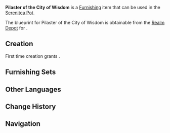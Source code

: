 {{Furnishing Infobox
|id             = 371246
|image          = Item Pilaster of the City of Wisdom.png
|category       = Courtyard
|subcategory    = Courtyard Wall
|quality        = 3
|adeptal_energy = 60
|load           = 125
|reduced_load   = 94
|description    = A pillar that often may be found in [[Sumeru]], joining two walls together. Being a key load-bearing structure, it was initially meant to use a metal frame which made it quite costly. As the classic curved wall began to grow in popularity, artisans found new ways to use wood joinery to replace the metal load-bearing pillars, thus lowering the cost of building the full set of wall structures.
|mention        = 
|blueprint      = Realm Depot
|source1        = 
}}
'''Pilaster of the City of Wisdom''' is a [[Furnishing]] item that can be used in the [[Serenitea Pot]].

The blueprint for Pilaster of the City of Wisdom is obtainable from the [[Realm Depot]] for {{Item|Realm Currency|24|x=160}}.

==Creation==
First time creation grants {{Item|Trust|24|x=60}}.
{{Recipe
|type = Creation
|time = 14h
|Iron Chunk = 6
|sort = Iron Chunk
}}

==Furnishing Sets==
{{Craft Usage}}

==Other Languages==
{{Other Languages
|en      = Pilaster of the City of Wisdom
|zhs     = 「智慧之城的榰柱」
|zhs_rm  = "Zhìhuì zhī Chéng de Zhīzhù"
|zht     = 「智慧之城的榰柱」
|zht_rm  = "Zhìhuì zhī Chéng de Zhīzhù"
|zh_tl   = 
|ja      = 「知恵の都の支柱」
|ja_rm   = "Chie no To no Shichuu"{{assumed}}
|ja_tl   = "The Pillars of the City of Wisdom"
|ko      = 「지혜의 성의 지탱」
|ko_rm   = "Jihye-ui Seong-ui Jitaeng"
|ko_tl   = "Preservation of the Castle of Wisdom"
|es      = Contrafuerte de la ciudad de la sabiduría
|es_tl   = Buttress of the City of Wisdom
|fr      = «&nbsp;Pilastre de la cité de la sagesse&nbsp;»
|fr_tl   = "Pilaster of the City of Wisdom"
|ru      = Подставка города мудрости
|ru_tl   = Support of the City of Wisdom
|th      = "เสาหลักของเมืองแห่งปัญญา"
|th_rm   = 
|th_tl   = 
|vi      = Trụ Cột Của Thành Phố Trí Tuệ
|vi_tl   = 
|de      = „Pilaster der Stadt der Weisheit“
|de_tl   = 
|id      = "Pilaster Kota Kebijaksanaan"
|id_tl   = "Pilaster of the City of Wisdom"
|pt      = Coluna da Cidade da Sabedoria
|pt_tl   = 
|tr      = Bilgelik Şehri Sütunu
|tr_tl   = 
|it      = Pilastro della Città della Saggezza
|it_tl   = Pillar of the City of Wisdom
}}

==Change History==
{{Change History|3.5}}

==Navigation==
{{Furnishing Navbox|exterior}}